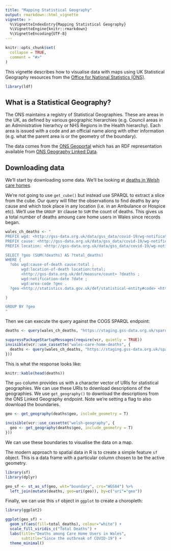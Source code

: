```yaml
---
title: "Mapping Statistical Geography"
output: rmarkdown::html_vignette
vignette: >
  %\VignetteIndexEntry{Mapping Statistical Geography}
  %\VignetteEngine{knitr::rmarkdown}
  %\VignetteEncoding{UTF-8}
---
```


```r
knitr::opts_chunk$set(
  collapse = TRUE,
  comment = "#>"
)
```

This vignette describes how to visualise data with maps using UK Statistical Geography resources from the [Office for National Statistics (ONS)](https://www.ons.gov.uk/).

```r
library(ldf)
```

## What is a Statistical Geography?

The ONS maintains a registry of Statistical Geographies. These are areas in the UK, as defined by various geographic hierarchies (e.g. Council areas in an Administrative hierarhcy or NHS Regions in the Health hierarchy). Each area is issued with a code and an official name along with other information (e.g. what the parent area is or the geometry of the boundary).

The data comes from the [ONS Geoportal](https://geoportal.statistics.gov.uk/) which has an RDF representation available from [ONS Geography Linked Data](http://statistics.data.gov.uk/).

## Downloading data

We'll start by downloading some data. We'll be looking at [deaths in Welsh care homes](https://staging.gss-data.org.uk/cube/explore?uri=http%3A%2F%2Fgss-data.org.uk%2Fdata%2Fgss_data%2Fcovid-19%2Fwg-notifications-of-deaths-of-residents-related-to-covid-19-in-adult-care-homes-catalog-entry).

We're not going to use `get_cube()` but instead use SPARQL to extract a slice from the cube. Our query will filter the observations to find deaths by any cause and which took place in any location (i.e. in an Ambulance or Hospice etc). We'll use the `GROUP BY` clause to `SUM` the count of deaths. This gives us a total number of deaths amoung care home users in Wales since records began. 

```r
wales_ch_deaths <- "
PREFIX wgd: <http://gss-data.org.uk/data/gss_data/covid-19/wg-notifications-of-deaths-of-residents-related-to-covid-19-in-adult-care-homes#dimension/>
PREFIX cause: <http://gss-data.org.uk/data/gss_data/covid-19/wg-notifications-of-deaths-of-residents-related-to-covid-19-in-adult-care-homes#concept/cause-of-death/>
PREFIX location: <http://gss-data.org.uk/data/gss_data/covid-19/wg-notifications-of-deaths-of-residents-related-to-covid-19-in-adult-care-homes#concept/location-of-death/>

SELECT ?geo (SUM(?deaths) AS ?total_deaths)
WHERE {
  ?obs wgd:cause-of-death cause:total ;
       wgd:location-of-death location:total;
       <http://gss-data.org.uk/def/measure/count> ?deaths ;
       wgd:notification-date ?date ;
       wgd:area-code ?geo .
  ?geo <http://statistics.data.gov.uk/def/statistical-entity#code> <http://statistics.data.gov.uk/id/statistical-entity/W06> .

}

GROUP BY ?geo
"
```

Then we can execute the query against the COGS SPARQL endpoint:

```r
deaths <- query(wales_ch_deaths, "https://staging.gss-data.org.uk/sparql")
```

```r
suppressPackageStartupMessages(require(vcr, quietly = TRUE))
invisible(vcr::use_cassette("wales-care-home-deaths", {
  deaths <- query(wales_ch_deaths, "https://staging.gss-data.org.uk/sparql")
}))
```

This is what the response looks like:

```r
knitr::kable(head(deaths))
```

The `geo` column provides us with a character vector of URIs for statistical geographies. We can use these URIs to download descriptions of the geographies. We use `get_geography()` to download the descriptions from the ONS Linked Geography endpoint. Note we're setting a flag to also download the boundaries.

```r
geo <- get_geography(deaths$geo, include_geometry = T)
```

```r
invisible(vcr::use_cassette("welsh-geography", {
  geo <- get_geography(deaths$geo, include_geometry = T)
}))
```

We can use these boundaries to visualise the data on a map.

The modern approach to spatial data in R is to create a simple feature `sf` object. This is a data frame with a particular column chosen to be the active geometry.

```r
library(sf)
library(dplyr)

geo_sf <- st_as_sf(geo, wkt="boundary", crs="WGS84") %>%
  left_join(mutate(deaths, geo=uri(geo)), by=c("uri"="geo"))
```

Finally, we can use this `sf` object in `ggplot` to create a choropleth:

```r
library(ggplot2)

ggplot(geo_sf) + 
  geom_sf(aes(fill=total_deaths), colour="white") + 
  scale_fill_viridis_c("Total Deaths") + 
  labs(title="Deaths among Care Home Users in Wales", 
       subtitle="Since the outbreak of COVID-19") +
  theme_minimal()
```
